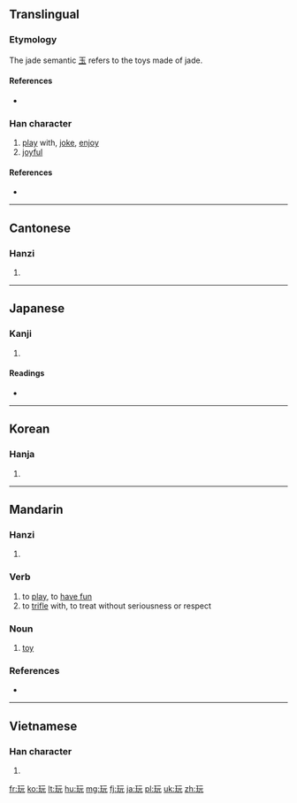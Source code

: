==Translingual==

===Etymology===
{{Han compound|玉|元|c1=s|c2=p|ls=psc}}

The jade semantic [[玉]] refers to the toys made of jade. 

====References====
* {{reference-book| last = McNaughton | first = William | year = 2005
| title = Reading & Writing Chinese: Simplified Character Edition | publisher = Tuttle | isbn = 978-0804835091
| pages = 24 | edition = 2nd Edition
}}

===Han character===
{{Han char|rn=96|rad=玉|as=04|sn=8|four=1111<sub>1</sub>|canj=一土一一山 (MGMMU)|ids=⿰[[王|⺩]][[元]]}}

# [[play]] with, [[joke]], [[enjoy]]
# [[joyful]]

====References====
* {{Han ref|kx=0728.150|dkj=20872|dj=1140.140|hdz=21103.040|uh=73A9|ud=29609|bh=AAB1|bd=43697}}

----

==Cantonese==

===Hanzi===
{{yue-hanzi|jyut=|y=wun6}}

# {{defn|lang=yue|sort=玉04}}

----

==Japanese==

===Kanji===
{{ja-kanji|grade=c|rs=玉04}}

# {{defn|lang=ja|sort=玉04}}

====Readings====
* {{ja-readings|on=[[がん]] (gan)|kun=[[もてあそぶ]] (moteasobu)}}

----

==Korean==

===Hanja===
{{ko-hanja|hangeul=완|eumhun=|rv=wan|mr=wan|y=wan}}

# {{defn|lang=ko|sort=玉04}}

----

==Mandarin==

===Hanzi===
{{cmn-hanzi|pin=[[wán]] ([[wan2]])|wg=wan<sup>2</sup>}}

# {{defn|lang=cmn|sort=玉04}}

===Verb===
{{cmn-verb|s|pin=wán|pint=wan2|rs=玉04}}

# to [[play]], to [[have fun]]
# to [[trifle]] with, to treat without seriousness or respect

===Noun===
{{cmn-noun|s|pin=wán|pint=wan2|rs=玉04}}

# [[toy]]

===References===
* {{cite web
| url = http://www.mdbg.net/chindict/chindict.php?page=worddict&wdrst=0&wdqb=玩
| title = 玩
| work = MDBG English to Chinese dictionary ( Based on CC-CEDICT )
| language = Mandarin/English
| accessdate = 2014-02-26}}
----

==Vietnamese==

===Han character===
{{vi-hantu|[[ngoạn]]|rs=玉04}}

# {{defn|lang=vi|sort=玉04}}

[[fr:玩]]
[[ko:玩]]
[[lt:玩]]
[[hu:玩]]
[[mg:玩]]
[[fj:玩]]
[[ja:玩]]
[[pl:玩]]
[[uk:玩]]
[[zh:玩]]